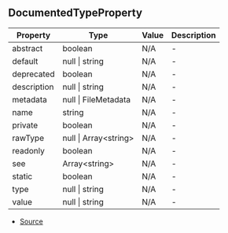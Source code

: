 ## DocumentedTypeProperty


| Property | Type | Value | Description |
| ----------- | ----------- | ----------- | ----------- |
| abstract | boolean | N/A | - |
| default | null \| string | N/A | - |
| deprecated | boolean | N/A | - |
| description | null \| string | N/A | - |
| metadata | null \| FileMetadata | N/A | - |
| name | string | N/A | - |
| private | boolean | N/A | - |
| rawType | null \| Array\<string> | N/A | - |
| readonly | boolean | N/A | - |
| see | Array\<string> | N/A | - |
| static | boolean | N/A | - |
| type | null \| string | N/A | - |
| value | null \| string | N/A | - |


- [Source](https://github.com/neplextech/typedoc-nextra/blob/8fffbbb/src/serializers/TypesSerializer.ts#L22)